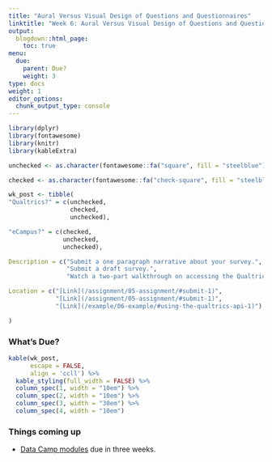 ```yaml
---
title: "Aural Versus Visual Design of Questions and Questionnaires"
linktitle: "Week 6: Aural Versus Visual Design of Questions and Questionnaires"
output:
  blogdown::html_page:
    toc: true
menu:
  due:
    parent: Due?
    weight: 3
type: docs
weight: 1
editor_options: 
  chunk_output_type: console
---
```


```r
library(dplyr)
library(fontawesome)
library(knitr)
library(kableExtra)
```

```r
unchecked <- as.character(fontawesome::fa("square", fill = "steelblue"))

checked <- as.character(fontawesome::fa("check-square", fill = "steelblue"))

wk_post <- tibble(
"Qualtrics?" = c(unchecked,
                 checked,
                 unchecked),

"eCampus?" = c(checked,
               unchecked,
               unchecked),

Description = c("Submit a one paragraph narrative about your survey.",
                "Submit a draft survey.",
                "Watch a two-part walkthrough on accessing the Qualtrics API visa R."),

Location = c("[Link](/assignment/05-assignment/#submit-1)", 
             "[Link](/assignment/05-assignment/#submit-1)",
             "[Link](/example/06-example/#using-the-qualtrics-api-1)")

)
```

### What's Due?

```r
kable(wk_post, 
      escape = FALSE,
      align = 'ccll') %>%
  kable_styling(full_width = FALSE) %>%
  column_spec(1, width = "10em") %>%
  column_spec(2, width = "10em") %>%
  column_spec(3, width = "30em") %>%
  column_spec(4, width = "10em")
```

### Things coming up

- [Data Camp modules](/lesson/06-lesson/#data-camp-1) due in three weeks.


